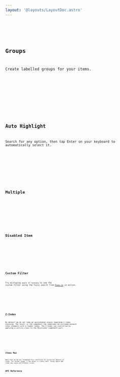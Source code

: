 ```yaml
---
layout: '@layouts/LayoutDoc.astro'
---
```










<Preview client:load>
	<Fragment slot="preview">
		<Default client:visible />
	</Fragment>
	<Fragment slot="code">
		<Code code={DefaultRaw} lang="tsx" />
	</Fragment>
</Preview>

## Groups

Create labelled groups for your items.

<Preview client:load>
	<Fragment slot="preview">
		<Group client:visible />
	</Fragment>
	<Fragment slot="code">
		<Code code={GroupRaw} lang="tsx" />
	</Fragment>
</Preview>

## Auto Highlight

Search for any option, then tap Enter on your keyboard to automatically select it.

<Preview client:load>
	<Fragment slot="preview">
		<AutoHighlight client:visible />
	</Fragment>
	<Fragment slot="code">
		<Code code={AutoHighlightRaw} lang="tsx" />
	</Fragment>
</Preview>

## Multiple

<Preview client:load>
	<Fragment slot="preview">
		<Multiple client:visible />
	</Fragment>
	<Fragment slot="code">
		<Code code={MultipleRaw} lang="tsx" />
	</Fragment>
</Preview>

## Disabled Item

<Preview client:load>
	<Fragment slot="preview">
		<DisabledItem client:visible />
	</Fragment>
	<Fragment slot="code">
		<Code code={DisabledItemRaw} lang="tsx" />
	</Fragment>
</Preview>

## Custom Filter

Try mistyping `apple` or `bannana` to see the custom filter using the fuzzy search from [Fuse.js](https://fusejs.io/) in action.

<Preview client:load>
	<Fragment slot="preview">
		<CustomFilter client:visible />
	</Fragment>
	<Fragment slot="code">
		<Code code={CustomFilterRaw} lang="tsx" />
	</Fragment>
</Preview>

## Z-Index

By default we do not take an opinionated stance regarding z-index stacking. The result is the component can sometimes be occluded beneath other elements with a higher index. The Z-Index can controlled by applying a utility class to the Positioner component part.

<Preview client:load>
	<Fragment slot="preview">
		<ZIndex client:visible />
	</Fragment>
	<Fragment slot="code">
		<Code code={ZIndexRaw} lang="tsx" />
	</Fragment>
</Preview>

## Items Max

Note that we do not recommend this interface for excessive amounts of items. For normal usage, a few dozen is likely best. Going above 500 items may cause performance issues.

## API Reference

<ApiTable />
